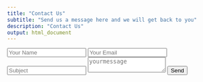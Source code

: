 ```yaml
--- 
title: "Contact Us"
subtitle: "Send us a message here and we will get back to you"
description: "Contact Us"
output: html_document
--- 
```


<form name="contact" method="POST">
    <input type="text" class="form-control mb-3" id="name" name="name" placeholder="Your Name">
    <input type="email" class="form-control mb-3" id="mail" name="mail" placeholder="Your Email">
    <input type="text" class="form-control mb-3" id="subject" name="subject" placeholder="Subject">
          <textarea name="message" id="message" class="form-control mb-3" placeholder="yourmessage"></textarea>
    <button type="submit" value="send" class="btn btn-primary">Send</button>
</form>
     